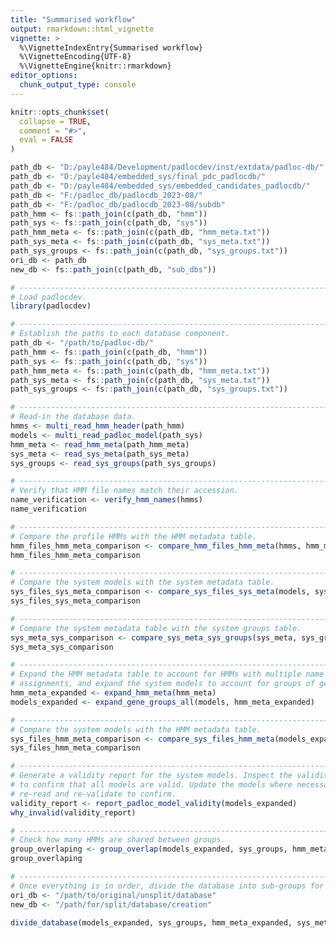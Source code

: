 ---
title: "Summarised workflow"
output: rmarkdown::html_vignette
vignette: >
  %\VignetteIndexEntry{Summarised workflow}
  %\VignetteEncoding{UTF-8}
  %\VignetteEngine{knitr::rmarkdown}
editor_options:
  chunk_output_type: console
---

```{r, include = FALSE}
knitr::opts_chunk$set(
  collapse = TRUE,
  comment = "#>",
  eval = FALSE
)
```

```{r debug, include = FALSE}
path_db <- "D:/payle484/Development/padlocdev/inst/extdata/padloc-db/"
path_db <- "D:/payle484/embedded_sys/final_pdc_padlocdb/"
path_db <- "D:/payle484/embedded_sys/embedded_candidates_padlocdb/"
path_db <- "F:/padloc_db/padlocdb_2023-08/"
path_db <- "F:/padloc_db/padlocdb_2023-08/subdb"
path_hmm <- fs::path_join(c(path_db, "hmm"))
path_sys <- fs::path_join(c(path_db, "sys"))
path_hmm_meta <- fs::path_join(c(path_db, "hmm_meta.txt"))
path_sys_meta <- fs::path_join(c(path_db, "sys_meta.txt"))
path_sys_groups <- fs::path_join(c(path_db, "sys_groups.txt"))
ori_db <- path_db
new_db <- fs::path_join(c(path_db, "sub_dbs"))
```

```{r read_data}
# ------------------------------------------------------------------------------
# Load padlocdev.
library(padlocdev)

# ------------------------------------------------------------------------------
# Establish the paths to each database component.
path_db <- "/path/to/padloc-db/"
path_hmm <- fs::path_join(c(path_db, "hmm"))
path_sys <- fs::path_join(c(path_db, "sys"))
path_hmm_meta <- fs::path_join(c(path_db, "hmm_meta.txt"))
path_sys_meta <- fs::path_join(c(path_db, "sys_meta.txt"))
path_sys_groups <- fs::path_join(c(path_db, "sys_groups.txt"))

# ------------------------------------------------------------------------------
# Read-in the database data.
hmms <- multi_read_hmm_header(path_hmm)
models <- multi_read_padloc_model(path_sys)
hmm_meta <- read_hmm_meta(path_hmm_meta)
sys_meta <- read_sys_meta(path_sys_meta)
sys_groups <- read_sys_groups(path_sys_groups)

# ------------------------------------------------------------------------------
# Verify that HMM file names match their accession.
name_verification <- verify_hmm_names(hmms)
name_verification

# ------------------------------------------------------------------------------
# Compare the profile HMMs with the HMM metadata table.
hmm_files_hmm_meta_comparison <- compare_hmm_files_hmm_meta(hmms, hmm_meta)
hmm_files_hmm_meta_comparison

# ------------------------------------------------------------------------------
# Compare the system models with the system metadata table.
sys_files_sys_meta_comparison <- compare_sys_files_sys_meta(models, sys_meta)
sys_files_sys_meta_comparison

# ------------------------------------------------------------------------------
# Compare the system metadata table with the system groups table.
sys_meta_sys_comparison <- compare_sys_meta_sys_groups(sys_meta, sys_groups)
sys_meta_sys_comparison

# ------------------------------------------------------------------------------
# Expand the HMM metadata table to account for HMMs with multiple name 
# assignments, and expand the system models to account for groups of genes.
hmm_meta_expanded <- expand_hmm_meta(hmm_meta)
models_expanded <- expand_gene_groups_all(models, hmm_meta_expanded)

# ------------------------------------------------------------------------------
# Compare the system models with the HMM metadata table.
sys_files_hmm_meta_comparison <- compare_sys_files_hmm_meta(models_expanded, hmm_meta_expanded)
sys_files_hmm_meta_comparison

# ------------------------------------------------------------------------------
# Generate a validity report for the system models. Inspect the validity report 
# to confirm that all models are valid. Update the models where necessary, then 
# re-read and re-validate to confirm.
validity_report <- report_padloc_model_validity(models_expanded)
why_invalid(validity_report)

# ------------------------------------------------------------------------------
# Check how many HMMs are shared between groups.
group_overlaping <- group_overlap(models_expanded, sys_groups, hmm_meta_expanded, sys_meta)
group_overlaping

# ------------------------------------------------------------------------------
# Once everything is in order, divide the database into sub-groups for testing.
ori_db <- "/path/to/original/unsplit/database"
new_db <- "/path/for/split/database/creation"

divide_database(models_expanded, sys_groups, hmm_meta_expanded, sys_meta, ori_db, new_db)

```
